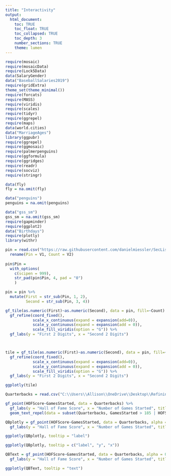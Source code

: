 ```yaml
---
title: "Interactivity"
output: 
  html_document:
    toc: TRUE
    toc_float: TRUE
    toc_collapsed: TRUE
    toc_depth: 3
    number_sections: TRUE
    theme: lumen
---
```


```r
require(mosaic)
require(mosaicData)
require(Lock5Data)
data(SalaryGender)
data("BaseballSalaries2019")
require(gridExtra)
theme_set(theme_minimal())
require(forcats)
require(MASS)
require(viridis)
require(scales)
require(tidyr)
require(ggrepel)
require(maps)
data(world.cities)
data("MarriageAges")
library(ggpubr)
require(ggrepel)
require(ggmosaic)
require(palmerpenguins)
require(ggformula)
require(ggridges)
require(readr)
require(socviz)
require(stringr)

data(fly)
fly = na.omit(fly)

data("penguins")
penguins = na.omit(penguins)

data("gss_sm")
gss_sm = na.omit(gss_sm)
require(gapminder)
require(ggplot2)
data("Birthdays")
require(plotly)
library(withr)
```


```r
pin = read.csv("https://raw.githubusercontent.com/danielmiessler/SecLists/refs/heads/master/Passwords/Common-Credentials/four-digit-pin-codes-sorted-by-frequency-withcount.csv", header = FALSE) %>%
  rename(Pin = V1, Count = V2) 
  
pin$Pin = 
  with_options(
    c(scipen = 999), 
    str_pad(pin$Pin, 4, pad = "0")
    )

pin = pin %>%
  mutate(First = str_sub(Pin, 1, 2),
         Second = str_sub(Pin, 3, 4))

gf_tile(as.numeric(First)~as.numeric(Second), data = pin, fill=~Count) %>%
  gf_refine(coord_fixed(),
            scale_x_continuous(expand = expansion(add=0)),
            scale_y_continuous(expand = expansion(add = 0)),
            scale_fill_viridis(option = "G")) %>%
  gf_labs(y = "First 2 Digits", x = "Second 2 Digits")



tile = gf_tile(as.numeric(First)~as.numeric(Second), data = pin, fill=~Count) %>%
  gf_refine(coord_fixed(),
            scale_x_continuous(expand = expansion(add=0)),
            scale_y_continuous(expand = expansion(add = 0)),
            scale_fill_viridis(option = "G")) %>%
  gf_labs(y = "First 2 Digits", x = "Second 2 Digits")

ggplotly(tile)
```


```r
Quarterbacks = read.csv("C:\\Users\\Allison\\OneDrive\\Desktop\\RefiningDataViz\\allisontdavidson.github.io\\Quarterbacks.csv")
```

```r
gf_point(HOFScore~GamesStarted, data = Quarterbacks) %>%
  gf_labs(y = "Hall of Fame Score", x = "Number of Games Started", title = "Label Points WITH GGrepel") +
  geom_text_repel(data = subset(Quarterbacks, GamesStarted > 185 | HOFScore > 100), aes(y = HOFScore, x = GamesStarted, label = Player), min.segment.length = 0.5, box.padding = 0.5, size = 3)
```

```r
QBplotly = gf_point(HOFScore~GamesStarted, data = Quarterbacks, alpha = 0.5, label = ~Player) %>%
  gf_labs(y = "Hall of Fame Score", x = "Number of Games Started", title = "Plotly Hover")

ggplotly(QBplotly, tooltip = "label")

ggplotly(QBplotly, tooltip = c("label", "y", "x"))

QBText = gf_point(HOFScore~GamesStarted, data = Quarterbacks, alpha = 0.5, label = ~Player, text = ~(paste("Player:", Player, "<br>HOF Score:", HOFScore, "<br>Games Started:", GamesStarted))) %>%
  gf_labs(y = "Hall of Fame Score", x = "Number of Games Started", title = "Plotly Hover")

ggplotly(QBText, tooltip = "text")
```

